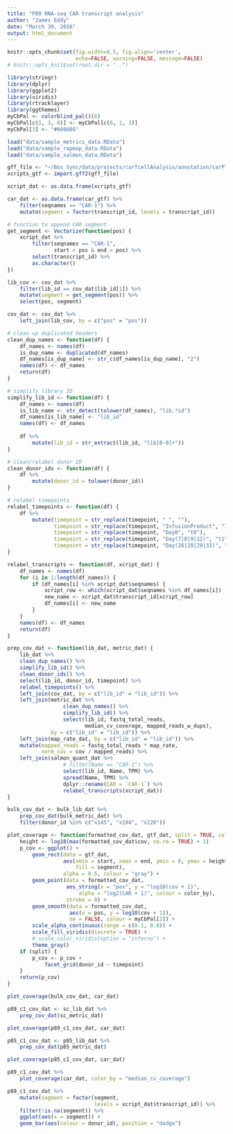 ```yaml
---
title: "P89 RNA-seq CAR transcript analysis"
author: "James Eddy"
date: "March 30, 2016"
output: html_document
---
```


```r
knitr::opts_chunk$set(fig.width=8.5, fig.align='center',
                      echo=FALSE, warning=FALSE, message=FALSE)
# knitr::opts_knit$set(root.dir = "..")
```

```r
library(stringr)
library(dplyr)
library(ggplot2)
library(viridis)
library(rtracklayer)
library(ggthemes)
myCbPal <- colorblind_pal()(8)
myCbPal[c(1, 3, 6)] <- myCbPal[c(6, 1, 3)]
myCbPal[3] <- "#666666"
```

```r
load("data/sample_metrics_data.RData")
load("data/sample_rapmap_data.RData")
load("data/sample_salmon_data.RData")

gff_file <- "~/Box Sync/data/projects/carTcellAnalysis/annotation/carPlus.gtf"
xcripts_gtf <- import.gff2(gff_file)
```

```r
xcript_dat <- as.data.frame(xcripts_gtf)

car_dat <- as.data.frame(car_gtf) %>% 
    filter(seqnames == "CAR-1") %>% 
    mutate(segment = factor(transcript_id, levels = transcript_id))
```

```r
# function to append CAR segment
get_segment <- Vectorize(function(pos) {
    xcript_dat %>% 
        filter(seqnames == "CAR-1",
               start < pos & end > pos) %>% 
        select(transcript_id) %>% 
        as.character()
})

lib_cov <- cov_dat %>% 
    filter(lib_id == cov_dat$lib_id[1]) %>% 
    mutate(segment = get_segment(pos)) %>% 
    select(pos, segment)

cov_dat <- cov_dat %>% 
    left_join(lib_cov, by = c("pos" = "pos"))
```


```r
# clean up duplicated headers
clean_dup_names <- function(df) {
    df_names <- names(df)
    is_dup_name <- duplicated(df_names)
    df_names[is_dup_name] <- str_c(df_names[is_dup_name], "2")
    names(df) <- df_names
    return(df)
}

# simplify library ID
simplify_lib_id <- function(df) {
    df_names <- names(df)
    is_lib_name <- str_detect(tolower(df_names), "lib.*id")
    df_names[is_lib_name] <- "lib_id"
    names(df) <- df_names
    
    df %>% 
        mutate(lib_id = str_extract(lib_id, "lib[0-9]+"))
}

# clean/relabel donor ID
clean_donor_ids <- function(df) {
    df %>% 
        mutate(donor_id = tolower(donor_id))
}

# relabel timepoints
relabel_timepoints <- function(df) {
    df %>% 
        mutate(timepoint = str_replace(timepoint, " ", ""),
               timepoint = str_replace(timepoint, "InfusionProduct", "IP"),
               timepoint = str_replace(timepoint, "Day0", "t0"),
               timepoint = str_replace(timepoint, "Day(7|8|9|12)", "t1"),
               timepoint = str_replace(timepoint, "Day(26|28|29|33)", "t2"))
}

relabel_transcripts <- function(df, xcript_dat) {
    df_names <- names(df)
    for (i in 1:length(df_names)) {
        if (df_names[i] %in% xcript_dat$seqnames) {
            xcript_row <- which(xcript_dat$seqnames %in% df_names[i])
            new_name <- xcript_dat$transcript_id[xcript_row]
            df_names[i] <- new_name
        }
    }
    names(df) <- df_names
    return(df)
}
```

```r
prep_cov_dat <- function(lib_dat, metric_dat) {
    lib_dat %>% 
    clean_dup_names() %>% 
    simplify_lib_id() %>%
    clean_donor_ids() %>% 
    select(lib_id, donor_id, timepoint) %>% 
    relabel_timepoints() %>% 
    left_join(cov_dat, by = c("lib_id" = "lib_id")) %>% 
    left_join(metric_dat %>% 
                  clean_dup_names() %>% 
                  simplify_lib_id() %>% 
                  select(lib_id, fastq_total_reads, 
                         median_cv_coverage, mapped_reads_w_dups),
              by = c("lib_id" = "lib_id")) %>% 
    left_join(map_rate_dat, by = c("lib_id" = "lib_id")) %>% 
    mutate(mapped_reads = fastq_total_reads * map_rate,
           norm_cov = cov / mapped_reads) %>% 
    left_join(salmon_quant_dat %>% 
                  # filter(Name == "CAR-1") %>% 
                  select(lib_id, Name, TPM) %>% 
                  spread(Name, TPM) %>% 
                  dplyr::rename(CAR = `CAR-1`) %>% 
                  relabel_transcripts(xcript_dat))
}
```


```r
bulk_cov_dat <- bulk_lib_dat %>% 
    prep_cov_dat(bulk_metric_dat) %>% 
    filter(donor_id %in% c("x145", "x194", "x228"))
```

```r
plot_coverage <- function(formatted_cov_dat, gtf_dat, split = TRUE, color_by = NULL) {
    height <- log10(max(formatted_cov_dat$cov, na.rm = TRUE) + 1)
    p_cov <- ggplot() +
        geom_rect(data = gtf_dat, 
                  aes(xmin = start, xmax = end, ymin = 0, ymax = height, 
                      fill = segment),
                  alpha = 0.5, colour = "gray") +
        geom_point(data = formatted_cov_dat, 
                   aes_string(x = "pos", y = "log10(cov + 1)", 
                       alpha = "log2(CAR + 1)", colour = color_by),
                   stroke = 0) +
        geom_smooth(data = formatted_cov_dat,
                    aes(x = pos, y = log10(cov + 1)),
                    se = FALSE, colour = myCbPal[2]) +
        scale_alpha_continuous(range = c(0.1, 0.8)) + 
        scale_fill_viridis(discrete = TRUE) +
        # scale_color_viridis(option = "inferno") +
        theme_gray()
    if (split) {
        p_cov <- p_cov +
            facet_grid(donor_id ~ timepoint)
    }
    return(p_cov)
}
```

```r
plot_coverage(bulk_cov_dat, car_dat)
```

```r
p89_c1_cov_dat <- sc_lib_dat %>% 
    prep_cov_dat(sc_metric_dat)
```

```r
plot_coverage(p89_c1_cov_dat, car_dat)
```

```r
p85_c1_cov_dat <- p85_lib_dat %>% 
    prep_cov_dat(p85_metric_dat)
```

```r
plot_coverage(p85_c1_cov_dat, car_dat)
```

```r
p89_c1_cov_dat %>% 
    plot_coverage(car_dat, color_by = "median_cv_coverage")
```

```r
p89_c1_cov_dat %>% 
    mutate(segment = factor(segment, 
                            levels = xcript_dat$transcript_id)) %>% 
    filter(!is.na(segment)) %>% 
    ggplot(aes(x = segment)) +
    geom_bar(aes(colour = donor_id), position = "dodge")
```

